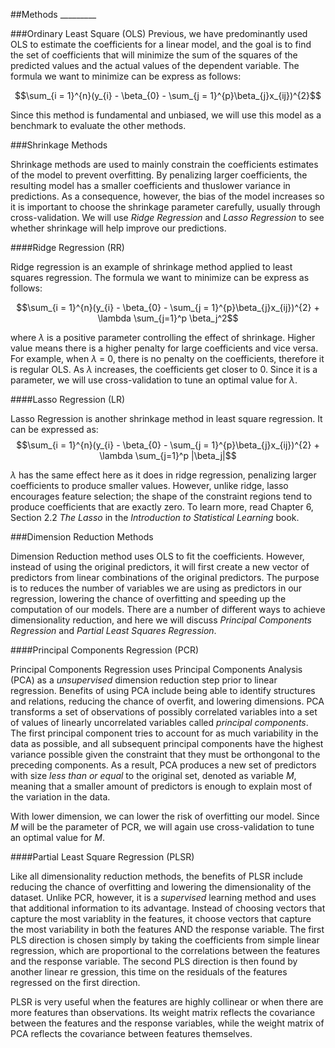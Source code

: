 ##Methods
_________

###Ordinary Least Square (OLS)
Previous, we have predominantly used OLS to estimate the coefficients for a linear model, and the goal is to find the set of coefficients that will minimize the sum of the squares of the predicted values and the actual values of the dependent variable. The formula we want to minimize can be express as follows:

$$\sum_{i = 1}^{n}(y_{i} - \beta_{0} - \sum_{j = 1}^{p}\beta_{j}x_{ij})^{2}$$

Since this method is fundamental and unbiased, we will use this model as a benchmark to evaluate the other methods.

###Shrinkage Methods

Shrinkage methods are used to mainly constrain the coefficients estimates of the model to prevent overfitting. By penalizing larger coefficients, the resulting model has a smaller coefficients and thuslower variance in predictions. As a consequence, however, the bias of the model increases so it is important to choose the shrinkage parameter carefully, usually through cross-validation. We will use _Ridge Regression_ and _Lasso Regression_ to see whether shrinkage will help improve our predictions.

####Ridge Regression (RR)

Ridge regression is an example of shrinkage method applied to least squares regression. The formula we want to minimize can be express as follows:

$$\sum_{i = 1}^{n}(y_{i} - \beta_{0} - \sum_{j = 1}^{p}\beta_{j}x_{ij})^{2} + \lambda \sum_{j=1}^p \beta_j^2$$

where $\lambda$ is a positive parameter controlling the effect of shrinkage. Higher value means there is a higher penalty for large coefficients and vice versa. For example, when $\lambda$ = 0, there is no penalty on the coefficients, therefore it is regular OLS. As $\lambda$ increases, the coefficients get closer to 0. Since it is a parameter, we will use cross-validation to tune an optimal value for $\lambda$.

####Lasso Regression (LR)

Lasso Regression is another shrinkage method in least square regression. It can be expressed as:
$$\sum_{i = 1}^{n}(y_{i} - \beta_{0} - \sum_{j = 1}^{p}\beta_{j}x_{ij})^{2} + \lambda \sum_{j=1}^p |\beta_j|$$

$\lambda$ has the same effect here as it does in ridge regression, penalizing larger coefficients to produce smaller values. However, unlike ridge, lasso encourages feature selection; the shape of the constraint regions tend to produce coefficients that are exactly zero. To learn more, read Chapter 6, Section 2.2 _The Lasso_ in the _Introduction to Statistical Learning_ book. 

###Dimension Reduction Methods

Dimension Reduction method uses OLS to fit the coefficients. However, instead of using the original predictors, it will first create a new vector of predictors from linear combinations of the original predictors. The purpose is to reduces the number of variables we are using as predictors in our regression, lowering the chance of overfitting and speeding up the computation of our models. There are a number of different ways to achieve dimensionality reduction, and here we will discuss _Principal Components Regression_ and _Partial Least Squares Regression_. 

####Principal Components Regression (PCR)

Principal Components Regression uses Principal Components Analysis (PCA) as a _unsupervised_ dimension reduction step prior to linear regression. Benefits of using PCA include being able to identify structures and relations, reducing the chance of overfit, and lowering dimensions. PCA transforms a set of observations of possibly correlated variables into a set of values of linearly uncorrelated variables called _principal components_. The first principal component tries to account for as much variability in the data as possible, and all subsequent principal components have the highest variance possible given the constraint that they must be orthongonal to the preceding components. As a result, PCA produces a new set of predictors with size _less than or equal_ to the original set, denoted as variable _M_, meaning that a smaller amount of predictors is enough to explain most of the variation in the data.

With lower dimension, we can lower the risk of overfitting our model. Since _M_ will be the parameter of PCR, we will again use cross-validation to tune an optimal value for _M_. 

####Partial Least Square Regression (PLSR)

Like all dimensionality reduction methods, the benefits of PLSR include reducing the chance of overfitting and lowering the dimensionality of the dataset. Unlike PCR, however, it is a _supervised_ learning method and uses that additional information to its advantage. Instead of choosing vectors that capture the most variablity in the features, it choose vectors that capture the most variability in both the features AND the response variable. The first PLS direction is chosen simply by taking the coefficients from simple linear regression, which are proportional to the correlations between the features and the response variable. The second PLS direction is then found by another linear re gression, this time on the residuals of the features regressed on the first direction.

PLSR is very useful when the features are highly collinear or when there are more features than observations. Its weight matrix reflects the covariance between the features and the response variables, while the weight matrix of PCA reflects the covariance between features themselves. 
